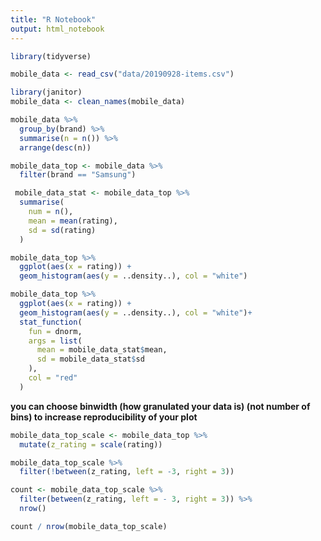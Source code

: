 ```yaml
---
title: "R Notebook"
output: html_notebook
---
```


```r
library(tidyverse)

mobile_data <- read_csv("data/20190928-items.csv")

library(janitor)
mobile_data <- clean_names(mobile_data)
```
```r
mobile_data %>%
  group_by(brand) %>%
  summarise(n = n()) %>%
  arrange(desc(n))
```

```r
mobile_data_top <- mobile_data %>%
  filter(brand == "Samsung")

 mobile_data_stat <- mobile_data_top %>%
  summarise(
    num = n(),
    mean = mean(rating),
    sd = sd(rating)
  )
```
```r
mobile_data_top %>%
  ggplot(aes(x = rating)) +
  geom_histogram(aes(y = ..density..), col = "white")
```
```r
mobile_data_top %>%
  ggplot(aes(x = rating)) +
  geom_histogram(aes(y = ..density..), col = "white")+
  stat_function(
    fun = dnorm, 
    args = list(
      mean = mobile_data_stat$mean,
      sd = mobile_data_stat$sd
    ),
    col = "red"
  )
```

__you can choose binwidth (how granulated your data is) (not number of bins) to increase reproducibility of your plot__         

```r
mobile_data_top_scale <- mobile_data_top %>%
  mutate(z_rating = scale(rating))

mobile_data_top_scale %>%
  filter(!between(z_rating, left = -3, right = 3))
```
```r
count <- mobile_data_top_scale %>%
  filter(between(z_rating, left = - 3, right = 3)) %>%
  nrow()

count / nrow(mobile_data_top_scale)
```


